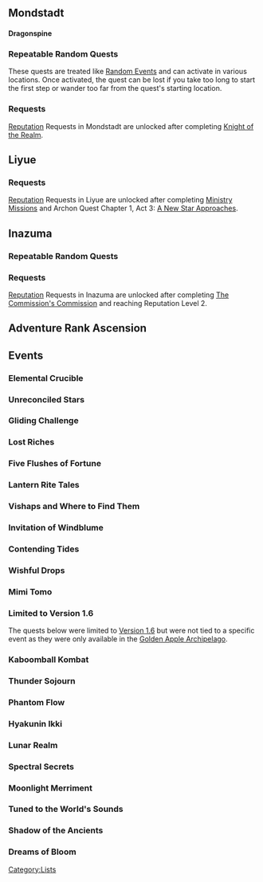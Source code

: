 {{CustomTabs
|tab1 = Overview
|tab2 = List
}}

==Mondstadt==
{{Quests by Category Table|Mondstadt Quests&World Quests|nostartlocation=1}}

====Dragonspine====
{{Quests by Category Table|Dragonspine Quests&World Quests|nostartlocation=1}}

===Repeatable Random Quests===
These quests are treated like [[Random Event]]s and can activate in various locations. Once activated, the quest can be lost if you take too long to start the first step or wander too far from the quest's starting location.

{{Quests by Category Table|Random World Quests&Mondstadt Quests|norequirements=1|hideheader=1|nostartlocation=1}}

===Requests===
[[Reputation]] Requests in Mondstadt are unlocked after completing [[Knight of the Realm]].

{{Quests by Category Table|Mondstadt Quests&Reputation Requests|norequirements=1|nostartlocation=1}}

==Liyue==
{{Quests by Category Table|Liyue Quests&World Quests|nostartlocation=1}}

===Requests===
[[Reputation]] Requests in Liyue are unlocked after completing [[Ministry Missions]] and Archon Quest Chapter 1, Act 3: [[A New Star Approaches]].

{{Quests by Category Table|Liyue Quests&Reputation Requests|norequirements=1|nostartlocation=1}}

==Inazuma==
{{Quests by Category Table|Inazuma Quests&World Quests|nostartlocation=1}}

===Repeatable Random Quests===
{{Quests by Category Table|Random World Quests&Inazuma Quests|norequirements=1|hideheader=1|nostartlocation=1}}

===Requests===
[[Reputation]] Requests in Inazuma are unlocked after completing [[The Commission's Commission]] and reaching Reputation Level 2.

{{Quests by Category Table|Inazuma Quests&Reputation Requests|norequirements=1|nostartlocation=1}}

==Adventure Rank Ascension==
{{Quests by Category Table|nostartlocation=1|Ascension Quests&World Quests}}

==Events==
===Elemental Crucible===
{{Main|Elemental Crucible}}
{{Quests by Category Table|Elemental Crucible&World Quests|nostartlocation=1|not=}}

===Unreconciled Stars===
{{Main|Unreconciled Stars}}
{{Quests by Category Table|Unreconciled Stars&World Quests|nostartlocation=1|not=}}

===Gliding Challenge===
{{Main|Gliding Challenge}}
{{Quests by Category Table|Gliding Challenge&World Quests|nostartlocation=1|not=}}

===Lost Riches===
{{Main|Lost Riches}}
{{Quests by Category Table|Lost Riches&World Quests|nostartlocation=1|not=}}

===Five Flushes of Fortune===
{{Main|Five Flushes of Fortune}}
{{Quests by Category Table|Five Flushes of Fortune&World Quests|nostartlocation=1|not=}}

===Lantern Rite Tales===
{{Main|Lantern Rite Tales}}
{{Quests by Category Table|Lantern Rite Tales&World Quests|nostartlocation=1|not=}}

===Vishaps and Where to Find Them===
{{Main|Vishaps and Where to Find Them}}
{{Quests by Category Table|Vishaps and Where to Find Them&World Quests|nostartlocation=1|not=}}

===Invitation of Windblume===
{{Main|Invitation of Windblume}}
{{Quests by Category Table|Invitation of Windblume&World Quests|nostartlocation=1|not=}}

===Contending Tides===
{{Main|Contending Tides}}
{{Quests by Category Table|Contending Tides&World Quests|nostartlocation=1|not=}}

===Wishful Drops===
{{Main|Wishful Drops}}
{{Quests by Category Table|Wishful Drops&World Quests|nostartlocation=1|not=}}

===Mimi Tomo===
{{Main|Mimi Tomo}}
{{Quests by Category Table|Mimi Tomo&World Quests|nostartlocation=1|not=}}

===Limited to Version 1.6===
The quests below were limited to [[Version 1.6]] but were not tied to a specific event as they were only available in the [[Golden Apple Archipelago]].
{{Quests by Category Table|Version 1.6 Quests&World Quests|nostartlocation=1|not=}}

===Kaboomball Kombat===
{{Main|Kaboomball Kombat}}
{{Quests by Category Table|Kaboomball Kombat&World Quests|nostartlocation=1|not=}}

===Thunder Sojourn===
{{Main|Thunder Sojourn}}
{{Quests by Category Table|Thunder Sojourn&World Quests|nostartlocation=1|not=}}

===Phantom Flow===
{{Main|Phantom Flow}}
{{Quests by Category Table|Phantom Flow&World Quests|nostartlocation=1|not=}}

===Hyakunin Ikki===
{{Main|Hyakunin Ikki}}
{{Quests by Category Table|Hyakunin Ikki&World Quests|nostartlocation=1|not=}}

===Lunar Realm===
{{Main|Lunar Realm}}
{{Quests by Category Table|Lunar Realm&World Quests|nostartlocation=1|not=}}

===Spectral Secrets===
{{Main|Spectral Secrets}}
{{Quests by Category Table|Spectral Secrets&World Quests|nostartlocation=1|not=}}

===Moonlight Merriment===
{{Main|Moonlight Merriment}}
{{Quests by Category Table|Moonlight Merriment&World Quests|nostartlocation=1|not=}}

===Tuned to the World's Sounds===
{{Main|Tuned to the World's Sounds}}
{{Quests by Category Table|Tuned to the World's Sounds&World Quests|nostartlocation=1|not=}}

===Shadow of the Ancients===
{{Main|Shadow of the Ancients}}
{{Quests by Category Table|Shadow of the Ancients&World Quests|nostartlocation=1|not=}}

===Dreams of Bloom===
{{Main|Dreams of Bloom}}
{{Quests by Category Table|Dreams of Bloom&World Quests|nostartlocation=1|not=}}

[[Category:Lists]]